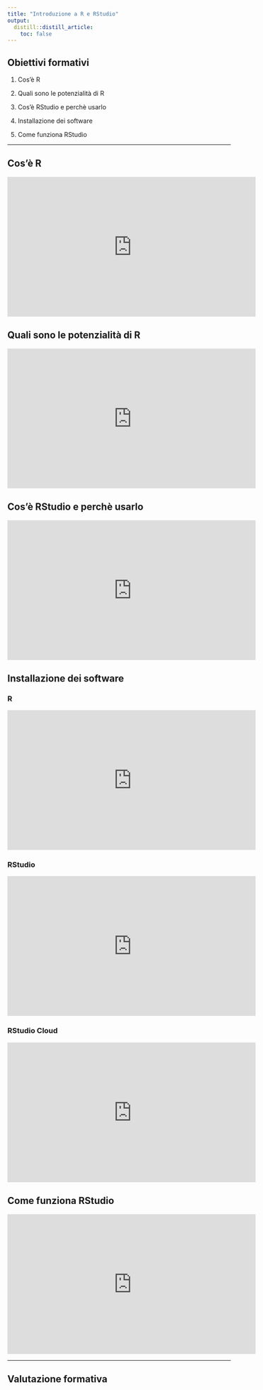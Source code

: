 ```yaml
---
title: "Introduzione a R e RStudio"
output: 
  distill::distill_article:
    toc: false
---
```


## Obiettivi formativi

1. Cos'è R

1. Quali sono le potenzialità di R

1. Cos'è RStudio e perchè usarlo

1. Installazione dei software

1. Come funziona RStudio

----

## Cos'è R

<iframe width="560" height="315" src="https://www.youtube.com/embed/Y20P3u3c_1c" title="YouTube video player" frameborder="0" allow="accelerometer; autoplay; clipboard-write; encrypted-media; gyroscope; picture-in-picture" allowfullscreen></iframe>

## Quali sono le potenzialità di R

<iframe width="560" height="315" src="https://www.youtube.com/embed/Y20P3u3c_1c" title="YouTube video player" frameborder="0" allow="accelerometer; autoplay; clipboard-write; encrypted-media; gyroscope; picture-in-picture" allowfullscreen></iframe>

## Cos'è RStudio e perchè usarlo

<iframe width="560" height="315" src="https://www.youtube.com/embed/Y20P3u3c_1c" title="YouTube video player" frameborder="0" allow="accelerometer; autoplay; clipboard-write; encrypted-media; gyroscope; picture-in-picture" allowfullscreen></iframe>


## Installazione dei software

### R

<iframe width="560" height="315" src="https://www.youtube.com/embed/Y20P3u3c_1c" title="YouTube video player" frameborder="0" allow="accelerometer; autoplay; clipboard-write; encrypted-media; gyroscope; picture-in-picture" allowfullscreen></iframe>


### RStudio

<iframe width="560" height="315" src="https://www.youtube.com/embed/Y20P3u3c_1c" title="YouTube video player" frameborder="0" allow="accelerometer; autoplay; clipboard-write; encrypted-media; gyroscope; picture-in-picture" allowfullscreen></iframe>

### RStudio Cloud 

<iframe width="560" height="315" src="https://www.youtube.com/embed/Y20P3u3c_1c" title="YouTube video player" frameborder="0" allow="accelerometer; autoplay; clipboard-write; encrypted-media; gyroscope; picture-in-picture" allowfullscreen></iframe>

## Come funziona RStudio

<iframe width="560" height="315" src="https://www.youtube.com/embed/Y20P3u3c_1c" title="YouTube video player" frameborder="0" allow="accelerometer; autoplay; clipboard-write; encrypted-media; gyroscope; picture-in-picture" allowfullscreen></iframe>

----

## Valutazione formativa

